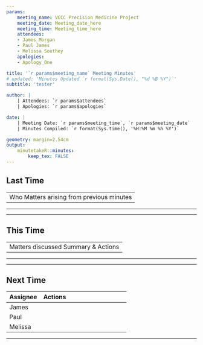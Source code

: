 ```yaml
---
params:
    meeting_name: VCCC Precision Medicine Project
    meeting_date: Meeting_date_here
    meeting_time: Meeting_time_here
    attendees:
    - James Morgan
    - Paul James
    - Melissa Southey
    apologies:
    - Apology_One

title: '`r params$meeting_name` Meeting Minutes'
# updated: 'Minutes Updated `r format(Sys.Date(), "%d %B %Y")`'
subtitle: 'tester'

author: |
    | Attendees: `r params$attendees`
    | Apologies: `r params$apologies`

date: |
    | Meeting Date: `r params$meeting_time`, `r params$meeting_date`
    | Minutes Compiled: `r format(Sys.time(), '%H:%M %m %h %Y')`

geometry: margin=2.54cm
output: 
    minutetakeR::minutes:
        keep_tex: FALSE
---
```


## Last Time

-------------------------------------------------------------------------------------
 Who         Matters arising from previous minutes
------------ ------------------------------------------------------------------------


-------------------------------------------------------------------------------------

***

## This Time

----------------------------------------------------------------------------------------------------------
Matters discussed              Summary & Actions
--------------------------     ---------------------------------------------------------------------------

----------------------------------------------------------------------------------------------------------

***

## Next Time

----------------------------------------------------------------------------------------------------------
Assignee                       Actions
--------------------------     ---------------------------------------------------------------------------
James                           
                                
Paul                           

Melissa

----------------------------------------------------------------------------------------------------------

***


